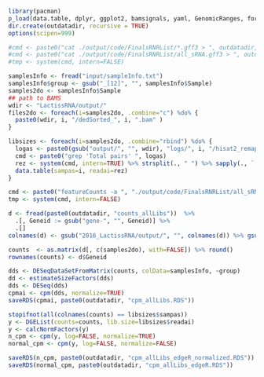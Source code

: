 ```r
library(pacman)
p_load(data.table, dplyr, ggplot2, bamsignals, yaml, GenomicRanges, foreach, DESeq2, edgeR)
dir.create(outdatadir, recursive = TRUE)
options(scipen=999)
```

```r
#cmd <- paste0("cat ./output/code/FinalsRNRList/*.gff3 > ", outdatadir, "/with6libs_with5points.gff3") 
#cmd <- paste0("cat ./output/code/FinalsRNRList/all_sRNA.gff3 > ", outdatadir, "/with6libs_with5points.gff3") 
#tmp <- system(cmd, intern=FALSE)
```

```r
samplesInfo <- fread("input/sampleInfo.txt")
samplesInfo$group <- gsub("_[12]", "", samplesInfo$Sample)
samples2do <- samplesInfo$Sample
## path to BAMS
wdir <- "LactissRNA/output/"
files2do <- foreach(i=samples2do, .combine="c") %do% {
  paste0(wdir, i, "/dedSorted_", i, ".bam" )
}

libsizes <- foreach(i=samples2do, .combine="rbind") %do% {
  logas <- paste0(gsub("output/", "", wdir), "logs/", i, "/hisat2_remap.log")
  cmd <- paste0("grep 'Total pairs' ", logas) 
  rez <- system(cmd, intern=TRUE) %>% strsplit(., " ") %>% sapply(., `[`, 3) %>% as.numeric()
  data.table(sampas=i, readai=rez)
}

cmd <- paste0("featureCounts -a ", "./output/code/FinalsRNRList/all_sRNA.gff3" , " --countReadPairs -O -M --fraction -p -s 1 -T 6 -g ID -t gene,sRNA,pseudogene,sequence_feature,rtracklayer -o ", outdatadir, "counts_allLibs ", gsub(",", " ", toString(files2do)))
tmp <- system(cmd, intern=FALSE)

d <- fread(paste0(outdatadir, "counts_allLibs"))  %>% 
  .[, Geneid := gsub("gene-", "", Geneid)] %>% 
  .[]
colnames(d) <- gsub("2016_LactissRNA/output/", "", colnames(d)) %>% gsub(".bam", "", .) %>% gsub("/.*", "", .)

counts  <- as.matrix(d[, c(samples2do), with=FALSE]) %>% round()
rownames(counts) <- d$Geneid

dds <- DESeqDataSetFromMatrix(counts, colData=samplesInfo, ~group)
dd <- estimateSizeFactors(dds)
dds <- DESeq(dds)
cpmai <- cpm(dds, normalize=TRUE)
saveRDS(cpmai, paste0(outdatadir, "cpm_allLibs.RDS"))
```

```r
stopifnot(all(colnames(counts) == libsizes$sampas)) 
y <- DGEList(counts=counts, lib.size=libsizes$readai)
y <- calcNormFactors(y)
n_cpm <- cpm(y, log=FALSE, normalize=TRUE)
normal_cpm <- cpm(y, log=FALSE, normalize=FALSE)

saveRDS(n_cpm, paste0(outdatadir, "cpm_allLibs_edgeR_normalized.RDS"))
saveRDS(normal_cpm, paste0(outdatadir, "cpm_allLibs_edgeR.RDS"))
```
